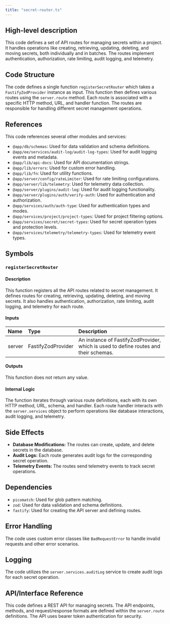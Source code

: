 ```yaml
---
title: "secret-router.ts"
---
```


## High-level description
This code defines a set of API routes for managing secrets within a project. It handles operations like creating, retrieving, updating, deleting, and moving secrets, both individually and in batches. The routes implement authentication, authorization, rate limiting, audit logging, and telemetry.

## Code Structure
The code defines a single function `registerSecretRouter` which takes a `FastifyZodProvider` instance as input. This function then defines various routes using the `server.route` method. Each route is associated with a specific HTTP method, URL, and handler function. The routes are responsible for handling different secret management operations.

## References
This code references several other modules and services:
- `@app/db/schemas`: Used for data validation and schema definitions.
- `@app/ee/services/audit-log/audit-log-types`: Used for audit logging events and metadata.
- `@app/lib/api-docs`: Used for API documentation strings.
- `@app/lib/errors`: Used for custom error handling.
- `@app/lib/fn`: Used for utility functions.
- `@app/server/config/rateLimiter`: Used for rate limiting configurations.
- `@app/server/lib/telemetry`: Used for telemetry data collection.
- `@app/server/plugins/audit-log`: Used for audit logging functionality.
- `@app/server/plugins/auth/verify-auth`: Used for authentication and authorization.
- `@app/services/auth/auth-type`: Used for authentication types and modes.
- `@app/services/project/project-types`: Used for project filtering options.
- `@app/services/secret/secret-types`: Used for secret operation types and protection levels.
- `@app/services/telemetry/telemetry-types`: Used for telemetry event types.

## Symbols

### `registerSecretRouter`
#### Description
This function registers all the API routes related to secret management. It defines routes for creating, retrieving, updating, deleting, and moving secrets. It also handles authentication, authorization, rate limiting, audit logging, and telemetry for each route.

#### Inputs
| Name | Type | Description |
|:-----|:-----|:------------|
| server | FastifyZodProvider | An instance of FastifyZodProvider, which is used to define routes and their schemas. |

#### Outputs
This function does not return any value.

#### Internal Logic
The function iterates through various route definitions, each with its own HTTP method, URL, schema, and handler. Each route handler interacts with the `server.services` object to perform operations like database interactions, audit logging, and telemetry.

## Side Effects
- **Database Modifications:** The routes can create, update, and delete secrets in the database.
- **Audit Logs:** Each route generates audit logs for the corresponding secret operation.
- **Telemetry Events:** The routes send telemetry events to track secret operations.

## Dependencies
- `picomatch`: Used for glob pattern matching.
- `zod`: Used for data validation and schema definitions.
- `fastify`: Used for creating the API server and defining routes.

## Error Handling
The code uses custom error classes like `BadRequestError` to handle invalid requests and other error scenarios.

## Logging
The code utilizes the `server.services.auditLog` service to create audit logs for each secret operation.

## API/Interface Reference
This code defines a REST API for managing secrets. The API endpoints, methods, and request/response formats are defined within the `server.route` definitions. The API uses bearer token authentication for security.
